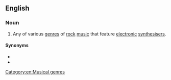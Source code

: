 ==English==
{{wikipedia|Electronics in rock music}}

===Noun===
{{en-noun|-}}

# {{lb|en|music}} Any of various [[genre]]s of [[rock]] [[music]] that feature [[electronic]] [[synthesiser]]s.

====Synonyms====
* {{l|en|rocktronica}}
* {{l|en|synth rock}}

[[Category:en:Musical genres]]